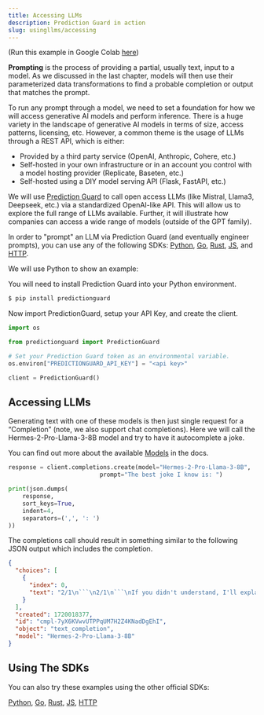 ```yaml
---
title: Accessing LLMs
description: Prediction Guard in action
slug: usingllms/accessing
---
```


(Run this example in Google Colab
[here](https://drive.google.com/file/d/1H5YAkQKzCwG70eK9fRSBBngytHQvlPXZ/view?usp=sharing))

**Prompting** is the process of providing a partial, usually text, input to a model.
As we discussed in the last chapter, models will then use their parameterized data
transformations to find a probable completion or output that matches the prompt.

To run any prompt through a model, we need to set a foundation for how we will
access generative AI models and perform inference. There is a huge variety in
the landscape of generative AI models in terms of size, access patterns, licensing,
etc. However, a common theme is the usage of LLMs through a REST API, which is either:

- Provided by a third party service (OpenAI, Anthropic, Cohere, etc.)
- Self-hosted in your own infrastructure or in an account you control with a
  model hosting provider (Replicate, Baseten, etc.)
- Self-hosted using a DIY model serving API (Flask, FastAPI, etc.)

We will use [Prediction Guard](/) to call open
access LLMs (like Mistral, Llama3, Deepseek, etc.) via a standardized
OpenAI-like API. This will allow us to explore the full range of LLMs available.
Further, it will illustrate how companies can access a wide range of models
(outside of the GPT family).

In order to "prompt" an LLM via Prediction Guard (and eventually engineer prompts),
you can use any of the following SDKs:
[Python](/sdk-docs/software-development-kits/sd-ks),
[Go](/sdk-docs/software-development-kits/sd-ks),
[Rust](/sdk-docs/software-development-kits/sd-ks),
[JS](/sdk-docs/software-development-kits/sd-ks), and
[HTTP](/api-reference).

We will use Python to show an example:

You will need to install Prediction Guard into your Python environment.

```bash copy
$ pip install predictionguard
```

Now import PredictionGuard, setup your API Key, and create the client.

```python copy
import os

from predictionguard import PredictionGuard

# Set your Prediction Guard token as an environmental variable.
os.environ["PREDICTIONGUARD_API_KEY"] = "<api key>"

client = PredictionGuard()
```

## Accessing LLMs

Generating text with one of these models is then just single request for a
“Completion” (note, we also support chat completions). Here we will call the
Hermes-2-Pro-Llama-3-8B model and try to have it autocomplete a joke.

You can find out more about the available [Models](options/enumerations) in the docs.

```python copy
response = client.completions.create(model="Hermes-2-Pro-Llama-3-8B",
                          prompt="The best joke I know is: ")

print(json.dumps(
    response,
    sort_keys=True,
    indent=4,
    separators=(',', ': ')
))
```

The completions call should result in something similar to the following JSON
output which includes the completion.

````json copy
{
  "choices": [
    {
      "index": 0,
      "text": "2/1\n```\n2/1\n```\nIf you didn't understand, I'll explain it further. For a given denominator, 1/1 is the fraction that has the closest numerator to the greatest common multiple of the numerator and the denominator, because when reducing a fraction to its simplest terms, any common factors are canceled out, and the greatest common factor of the numerator and denominator is usually the best numerator, however in this case the numerator and denominator are 1 which have no"
    }
  ],
  "created": 1720018377,
  "id": "cmpl-7yX6KVwvUTPPqUM7H2Z4KNadDgEhI",
  "object": "text_completion",
  "model": "Hermes-2-Pro-Llama-3-8B"
}
````

## Using The SDKs

You can also try these examples using the other official SDKs:

[Python](/sdk-docs/software-development-kits/sd-ks),
[Go](/sdk-docs/software-development-kits/sd-ks),
[Rust](/sdk-docs/software-development-kits/sd-ks),
[JS](/sdk-docs/software-development-kits/sd-ks),
[HTTP](/api-reference)
